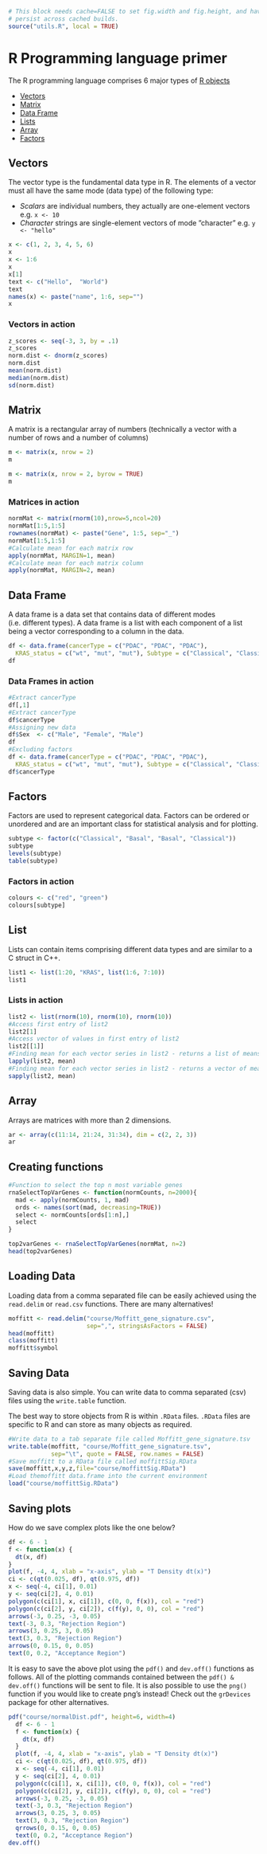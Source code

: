```r
# This block needs cache=FALSE to set fig.width and fig.height, and have those
# persist across cached builds.
source("utils.R", local = TRUE)
```

# R Programming language primer

The R programming language comprises 6 major types of [R objects](https://rstudio-education.github.io/hopr/r-objects.html)

  - [Vectors](https://rstudio-education.github.io/hopr/r-objects.html#atomic-vectors)
  - [Matrix](https://rstudio-education.github.io/hopr/r-objects.html#matrices)
  - [Data Frame](https://rstudio-education.github.io/hopr/r-objects.html#data-frames)
  - [Lists](https://rstudio-education.github.io/hopr/r-objects.html#lists)
  - [Array](https://rstudio-education.github.io/hopr/r-objects.html#arrays)
  - [Factors](https://rstudio-education.github.io/hopr/r-objects.html#factors)


## Vectors

The vector type is the fundamental data type in R. The elements of a vector must all have the same mode (data type) of the following type:

  - _Scalars_ are individual numbers, they actually are one-element vectors e.g. `x <- 10`
  - _Character_ strings are single-element vectors of mode ”character” e.g. `y <- "hello"`


```r
x <- c(1, 2, 3, 4, 5, 6)
x
x <- 1:6
x
x[1]
text <- c("Hello",  "World")
text
names(x) <- paste("name", 1:6, sep="")
x
```

### Vectors in action

```r
z_scores <- seq(-3, 3, by = .1)
z_scores
norm.dist <- dnorm(z_scores)
norm.dist
mean(norm.dist)
median(norm.dist)
sd(norm.dist)
```


## Matrix

A matrix is a rectangular array of numbers (technically a vector with a number of rows and a number of columns)

```r
m <- matrix(x, nrow = 2)
m

m <- matrix(x, nrow = 2, byrow = TRUE)
m
```

### Matrices in action

```r
normMat <- matrix(rnorm(10),nrow=5,ncol=20)
normMat[1:5,1:5]
rownames(normMat) <- paste("Gene", 1:5, sep="_")
normMat[1:5,1:5]
#Calculate mean for each matrix row
apply(normMat, MARGIN=1, mean)
#Calculate mean for each matrix column
apply(normMat, MARGIN=2, mean)
```


## Data Frame

A data frame is a data set that contains data of different modes (i.e. different types). A data frame is a list with each component of a list being a vector corresponding to a column in the data.

```r
df <- data.frame(cancerType = c("PDAC", "PDAC", "PDAC"),  
  KRAS_status = c("wt", "mut", "mut"), Subtype = c("Classical", "Classical", "Subtype"))
df
```


### Data Frames in action

```r
#Extract cancerType
df[,1]
#Extract cancerType
df$cancerType
#Assigning new data
df$Sex  <- c("Male", "Female", "Male")
df
#Excluding factors
df <- data.frame(cancerType = c("PDAC", "PDAC", "PDAC"),  
  KRAS_status = c("wt", "mut", "mut"), Subtype = c("Classical", "Classical", "Subtype"), stringsAsFactors = FALSE)
df$cancerType
```


## Factors

Factors are used to represent categorical data. Factors can be ordered or unordered and are an important class for statistical analysis and for plotting.
```r
subtype <- factor(c("Classical", "Basal", "Basal", "Classical"))
subtype
levels(subtype)
table(subtype)
```


### Factors in action

```r
colours <- c("red", "green")
colours[subtype]
```


## List

Lists can contain items comprising different data types and are similar to a C struct in C++.
```r
list1 <- list(1:20, "KRAS", list(1:6, 7:10))
list1
```


### Lists in action

```r
list2 <- list(rnorm(10), rnorm(10), rnorm(10))
#Access first entry of list2
list2[1]
#Access vector of values in first entry of list2
list2[[1]]
#Finding mean for each vector series in list2 - returns a list of means
lapply(list2, mean)
#Finding mean for each vector series in list2 - returns a vector of means
sapply(list2, mean)
```


## Array

Arrays are matrices with more than 2 dimensions.

```r
ar <- array(c(11:14, 21:24, 31:34), dim = c(2, 2, 3))
ar
```


## Creating functions


```r
#Function to select the top n most variable genes
rnaSelectTopVarGenes <- function(normCounts, n=2000){
  mad <- apply(normCounts, 1, mad)
  ords <- names(sort(mad, decreasing=TRUE))
  select <- normCounts[ords[1:n],]
  select
}

top2varGenes <- rnaSelectTopVarGenes(normMat, n=2)
head(top2varGenes)
```



## Loading Data

Loading data from a comma separated file can be easily achieved using the `read.delim` or  `read.csv` functions. There are many alternatives!

```r
moffitt <- read.delim("course/Moffitt_gene_signature.csv", 
                      sep=",", stringsAsFactors = FALSE)
head(moffitt)
class(moffitt)
moffitt$symbol
```

## Saving Data

Saving data is also simple. You can write data to comma separated (csv) files using the `write.table` function.

The best way to store objects from R is within `.RData` files. `.RData` files are specific to R and can store as many objects as required.

```r
#Write data to a tab separate file called Moffitt_gene_signature.tsv
write.table(moffitt, "course/Moffitt_gene_signature.tsv", 
            sep="\t", quote = FALSE, row.names = FALSE)
#Save moffitt to a RData file called moffittSig.RData
save(moffitt,x,y,z,file="course/moffittSig.RData")
#Load themoffitt data.frame into the current environment
load("course/moffittSig.RData")
```

## Saving plots

How do we save complex plots like the one below?

```r
df <- 6 - 1
f <- function(x) {
  dt(x, df)
}
plot(f, -4, 4, xlab = "x-axis", ylab = "T Density dt(x)")
ci <- c(qt(0.025, df), qt(0.975, df))
x <- seq(-4, ci[1], 0.01)
y <- seq(ci[2], 4, 0.01)
polygon(c(ci[1], x, ci[1]), c(0, 0, f(x)), col = "red")
polygon(c(ci[2], y, ci[2]), c(f(y), 0, 0), col = "red")
arrows(-3, 0.25, -3, 0.05)
text(-3, 0.3, "Rejection Region")
arrows(3, 0.25, 3, 0.05)
text(3, 0.3, "Rejection Region")
arrows(0, 0.15, 0, 0.05)
text(0, 0.2, "Acceptance Region")
```


It is easy to save the above plot using the `pdf()` and `dev.off()` functions as follows. All of the plotting commands contained between the `pdf() & dev.off()` functions will be sent to file. It is also possible to use the `png()` function if you would like to create png's instead! Check out the `grDevices` package for other alternatives.

```r
pdf("course/normalDist.pdf", height=6, width=4)
  df <- 6 - 1
  f <- function(x) {
    dt(x, df)
  }
  plot(f, -4, 4, xlab = "x-axis", ylab = "T Density dt(x)")
  ci <- c(qt(0.025, df), qt(0.975, df))
  x <- seq(-4, ci[1], 0.01)
  y <- seq(ci[2], 4, 0.01)
  polygon(c(ci[1], x, ci[1]), c(0, 0, f(x)), col = "red")
  polygon(c(ci[2], y, ci[2]), c(f(y), 0, 0), col = "red")
  arrows(-3, 0.25, -3, 0.05)
  text(-3, 0.3, "Rejection Region")
  arrows(3, 0.25, 3, 0.05)
  text(3, 0.3, "Rejection Region")
  qrrows(0, 0.15, 0, 0.05)
  text(0, 0.2, "Acceptance Region")
dev.off()
```

